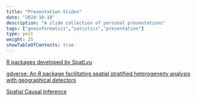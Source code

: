 ```yaml
---
title: "Presentation Slides"
date: "2024-10-18"
description: "A slide collection of personal presentations"
tags: ["geoinformatics","satistics","presentation"]
type: post
weight: 25
showTableOfContents: true
---
```


[R packages developed by SpatLyu](https://spatlyu.github.io/slides/intro_rpkg_lyu.html)

[gdverse: An R package facilitating spatial stratified heterogeneity analysis with geographical detectors](https://spatlyu.github.io/slides/gdverse_pres.html)

[Spatial Causal Inference](https://spatlyu.github.io/slides/geospatial_causal_inference.html)